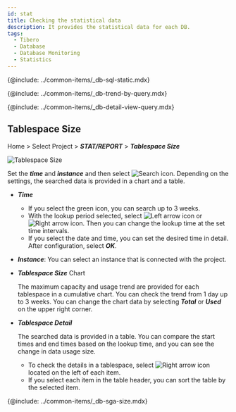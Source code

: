 ```yaml
---
id: stat
title: Checking the statistical data
description: It provides the statistical data for each DB.
tags:
  - Tibero
  - Database
  - Database Monitoring
  - Statistics
---
```



{@include: ../common-items/_db-sql-static.mdx} 

{@include: ../common-items/_db-trend-by-query.mdx} 

{@include: ../common-items/_db-detail-view-query.mdx} 

<!-- mysql, mariadb 지원 -->

<!-- {@include: ../common-items/_db-database-size.mdx} -->

<!-- oracle, tibero -->

<!-- {@include: ../common-items/_db-tablespace-size.mdx}-->

## Tablespace Size

Home > Select Project > **_STAT/REPORT_** > **_Tablespace Size_**

![Tablespace Size](/img/tibero-tablespace-size.png)

Set the **_time_** and **_instance_** and then select ![Search icon](/img/ico-btn-search.png). Depending on the settings, the searched data is provided in a chart and a table.

-   **_Time_**
    -   If you select the green icon, you can search up to 3 weeks. 
    -   With the lookup period selected, select ![Left arrow icon](/img/left-arrow.svg) or ![Right arrow icon](/img/right-arrow.svg). Then you can change the lookup time at the set time intervals.
    -   If you select the date and time, you can set the desired time in detail. After configuration, select **_OK_**.

-   **_Instance_**: You can select an instance that is connected with the project.

-   **_Tablespace Size_** Chart

    The maximum capacity and usage trend are provided for each tablespace in a cumulative chart. You can check the trend from 1 day up to 3 weeks. You can change the chart data by selecting **_Total_** or **_Used_** on the upper right corner.

-   **_Tablespace Detail_**

    The searched data is provided in a table. You can compare the start times and end times based on the lookup time, and you can see the change in data usage size. 

    -   To check the details in a tablespace, select ![Right arrow icon](/img/right-arrow.svg) located on the left of each item.
    -   If you select each item in the table header, you can sort the table by the selected item.

<!-- oracle, tibero -->

{@include: ../common-items/_db-sga-size.mdx} 
